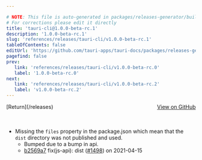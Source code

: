 ```yaml
---

# NOTE: This file is auto-generated in packages/releases-generator/build.ts
# For corrections please edit it directly
title: 'tauri-cli@1.0.0-beta-rc.1'
description: '1.0.0-beta-rc.1'
slug: 'references/releases/tauri-cli/v1.0.0-beta-rc.1'
tableOfContents: false
editUrl: 'https://github.com/tauri-apps/tauri-docs/packages/releases-generator/build.ts'
pagefind: false
prev:
   link: 'references/releases/tauri-cli/v1.0.0-beta-rc.0'
   label: '1.0.0-beta-rc.0'
next:
   link: 'references/releases/tauri-cli/v1.0.0-beta-rc.2'
   label: 'v1.0.0-beta-rc.2'
---
```


<div style="margin-bottom:3rem; display: flex; justify-content: space-between; align-items: center"><span>[Return](/releases)</span><span><a href="https://github.com/tauri-apps/tauri/releases/tag/tauri-cli-v1.0.0-beta-rc.1">View on GitHub</a></span></div>

- Missing the `files` property in the package.json which mean that the `dist` directory was not published and used.
  - Bumped due to a bump in api.
  - [b2569a7](https://www.github.com/tauri-apps/tauri/commit/b2569a729a3caa88bdba62abc31f0665e1323aaa) fix(js-api): dist ([#1498](https://www.github.com/tauri-apps/tauri/pull/1498)) on 2021-04-15

